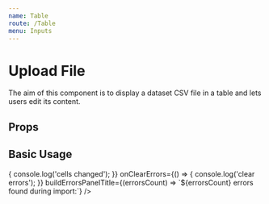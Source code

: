 ```yaml
---
name: Table
route: /Table
menu: Inputs
---
```



# Upload File

The aim of this component is to display a dataset CSV file in a table
and lets users edit its content.

## Props

<Props of={Table} />

## Basic Usage

<Playground>
  <Table
    editMode={true}
    dataStatus="READY"
    errors={[{ summary: 'Wrong type', loc: 'Line 3', context: 'Can\'t convert "foo" to int' }]}
    columns={[
      { field: 'a', type: ['string'] },
      { field: 'b', type: ['int'] },
      { field: 'c', type: ['bool'] }
    ]}
    rows={[
      { a: 'foo', b: '12', c: 'false' },
      { a: 'bar', b: '53', c: 'true' }
    ]}
    onCellChange={() => {
      console.log('cells changed');
    }}
    onClearErrors={() => {
      console.log('clear errors');
    }}
    buildErrorsPanelTitle={(errorsCount) => `${errorsCount} errors found during import:`}
  />
</Playground>
